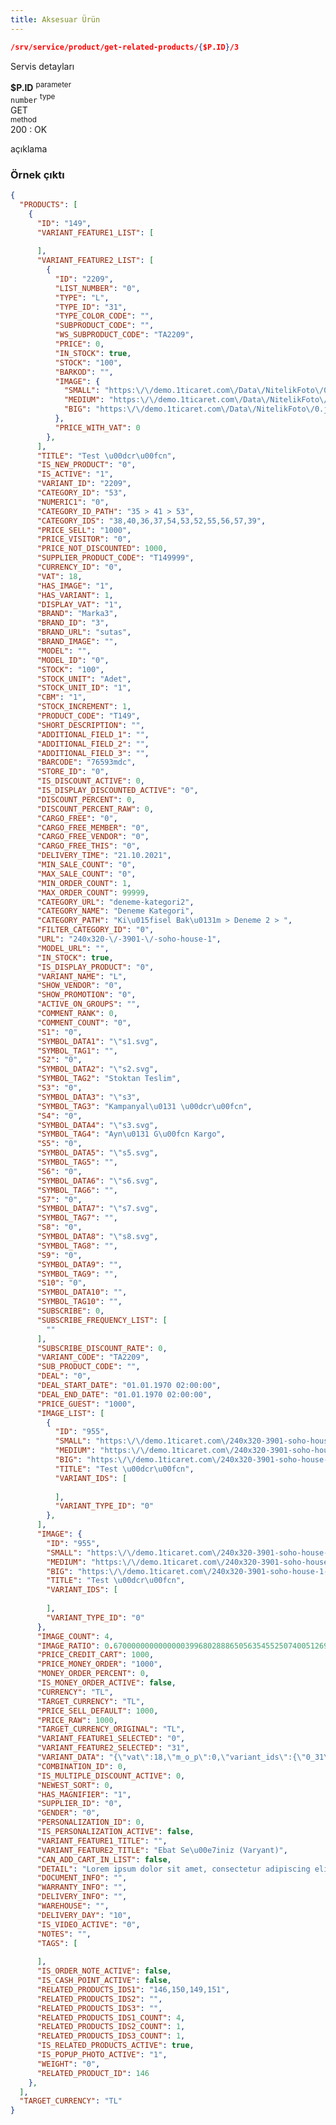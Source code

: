 ```yaml
---
title: Aksesuar Ürün
---
```



```json
/srv/service/product/get-related-products/{$P.ID}/3
```

Servis detayları

<div class="row border rounded m-0">
    <div class="col-3 p-2">
        <strong class="text-primary">$P.ID</strong>
        <sup class="d-block text-gray">parameter</sup>
    </div>
    <div class="col-4 p-2">
        <code>number</code>
        <sup class="d-block text-gray">type</sup>
    </div>
    <div class="col-5 p-2">
        <div class="badge-rounded-pill">
            GET
        </div>
        <sup class="d-block text-gray">method</sup>
    </div>
</div>

<div class="p-2">
    <div class="response-200"></div><span>200 : OK</span>
    <p class="d-block text-gray pl-1">
        açıklama
    </p>
</div>


### Örnek çıktı

```json
{
  "PRODUCTS": [
    {
      "ID": "149",
      "VARIANT_FEATURE1_LIST": [
        
      ],
      "VARIANT_FEATURE2_LIST": [
        {
          "ID": "2209",
          "LIST_NUMBER": "0",
          "TYPE": "L",
          "TYPE_ID": "31",
          "TYPE_COLOR_CODE": "",
          "SUBPRODUCT_CODE": "",
          "WS_SUBPRODUCT_CODE": "TA2209",
          "PRICE": 0,
          "IN_STOCK": true,
          "STOCK": "100",
          "BARKOD": "",
          "IMAGE": {
            "SMALL": "https:\/\/demo.1ticaret.com\/Data\/NitelikFoto\/0.jpg",
            "MEDIUM": "https:\/\/demo.1ticaret.com\/Data\/NitelikFoto\/0.jpg",
            "BIG": "https:\/\/demo.1ticaret.com\/Data\/NitelikFoto\/0.jpg"
          },
          "PRICE_WITH_VAT": 0
        },
      ],
      "TITLE": "Test \u00dcr\u00fcn",
      "IS_NEW_PRODUCT": "0",
      "IS_ACTIVE": "1",
      "VARIANT_ID": "2209",
      "CATEGORY_ID": "53",
      "NUMERIC1": "0",
      "CATEGORY_ID_PATH": "35 > 41 > 53",
      "CATEGORY_IDS": "38,40,36,37,54,53,52,55,56,57,39",
      "PRICE_SELL": "1000",
      "PRICE_VISITOR": "0",
      "PRICE_NOT_DISCOUNTED": 1000,
      "SUPPLIER_PRODUCT_CODE": "T149999",
      "CURRENCY_ID": "0",
      "VAT": 18,
      "HAS_IMAGE": "1",
      "HAS_VARIANT": 1,
      "DISPLAY_VAT": "1",
      "BRAND": "Marka3",
      "BRAND_ID": "3",
      "BRAND_URL": "sutas",
      "BRAND_IMAGE": "",
      "MODEL": "",
      "MODEL_ID": "0",
      "STOCK": "100",
      "STOCK_UNIT": "Adet",
      "STOCK_UNIT_ID": "1",
      "CBM": "1",
      "STOCK_INCREMENT": 1,
      "PRODUCT_CODE": "T149",
      "SHORT_DESCRIPTION": "",
      "ADDITIONAL_FIELD_1": "",
      "ADDITIONAL_FIELD_2": "",
      "ADDITIONAL_FIELD_3": "",
      "BARCODE": "76593mdc",
      "STORE_ID": "0",
      "IS_DISCOUNT_ACTIVE": 0,
      "IS_DISPLAY_DISCOUNTED_ACTIVE": "0",
      "DISCOUNT_PERCENT": 0,
      "DISCOUNT_PERCENT_RAW": 0,
      "CARGO_FREE": "0",
      "CARGO_FREE_MEMBER": "0",
      "CARGO_FREE_VENDOR": "0",
      "CARGO_FREE_THIS": "0",
      "DELIVERY_TIME": "21.10.2021",
      "MIN_SALE_COUNT": "0",
      "MAX_SALE_COUNT": "0",
      "MIN_ORDER_COUNT": 1,
      "MAX_ORDER_COUNT": 99999,
      "CATEGORY_URL": "deneme-kategori2",
      "CATEGORY_NAME": "Deneme Kategori",
      "CATEGORY_PATH": "Ki\u015fisel Bak\u0131m > Deneme 2 > ",
      "FILTER_CATEGORY_ID": "0",
      "URL": "240x320-\/-3901-\/-soho-house-1",
      "MODEL_URL": "",
      "IN_STOCK": true,
      "IS_DISPLAY_PRODUCT": "0",
      "VARIANT_NAME": "L",
      "SHOW_VENDOR": "0",
      "SHOW_PROMOTION": "0",
      "ACTIVE_ON_GROUPS": "",
      "COMMENT_RANK": 0,
      "COMMENT_COUNT": "0",
      "S1": "0",
      "SYMBOL_DATA1": "\"s1.svg",
      "SYMBOL_TAG1": "",
      "S2": "0",
      "SYMBOL_DATA2": "\"s2.svg",
      "SYMBOL_TAG2": "Stoktan Teslim",
      "S3": "0",
      "SYMBOL_DATA3": "\"s3",
      "SYMBOL_TAG3": "Kampanyal\u0131 \u00dcr\u00fcn",
      "S4": "0",
      "SYMBOL_DATA4": "\"s3.svg",
      "SYMBOL_TAG4": "Ayn\u0131 G\u00fcn Kargo",
      "S5": "0",
      "SYMBOL_DATA5": "\"s5.svg",
      "SYMBOL_TAG5": "",
      "S6": "0",
      "SYMBOL_DATA6": "\"s6.svg",
      "SYMBOL_TAG6": "",
      "S7": "0",
      "SYMBOL_DATA7": "\"s7.svg",
      "SYMBOL_TAG7": "",
      "S8": "0",
      "SYMBOL_DATA8": "\"s8.svg",
      "SYMBOL_TAG8": "",
      "S9": "0",
      "SYMBOL_DATA9": "",
      "SYMBOL_TAG9": "",
      "S10": "0",
      "SYMBOL_DATA10": "",
      "SYMBOL_TAG10": "",
      "SUBSCRIBE": 0,
      "SUBSCRIBE_FREQUENCY_LIST": [
        ""
      ],
      "SUBSCRIBE_DISCOUNT_RATE": 0,
      "VARIANT_CODE": "TA2209",
      "SUB_PRODUCT_CODE": "",
      "DEAL": "0",
      "DEAL_START_DATE": "01.01.1970 02:00:00",
      "DEAL_END_DATE": "01.01.1970 02:00:00",
      "PRICE_GUEST": "1000",
      "IMAGE_LIST": [
        {
          "ID": "955",
          "SMALL": "https:\/\/demo.1ticaret.com\/240x320-3901-soho-house-1-deneme-kategori-marka3-955-14-K.jpg",
          "MEDIUM": "https:\/\/demo.1ticaret.com\/240x320-3901-soho-house-1-deneme-kategori-marka3-955-14-O.jpg",
          "BIG": "https:\/\/demo.1ticaret.com\/240x320-3901-soho-house-1-deneme-kategori-marka3-955-14-B.jpg",
          "TITLE": "Test \u00dcr\u00fcn",
          "VARIANT_IDS": [
            
          ],
          "VARIANT_TYPE_ID": "0"
        },
      ],
      "IMAGE": {
        "ID": "955",
        "SMALL": "https:\/\/demo.1ticaret.com\/240x320-3901-soho-house-1-deneme-kategori-marka3-955-14-K.jpg",
        "MEDIUM": "https:\/\/demo.1ticaret.com\/240x320-3901-soho-house-1-deneme-kategori-marka3-955-14-O.jpg",
        "BIG": "https:\/\/demo.1ticaret.com\/240x320-3901-soho-house-1-deneme-kategori-marka3-955-14-B.jpg",
        "TITLE": "Test \u00dcr\u00fcn",
        "VARIANT_IDS": [
          
        ],
        "VARIANT_TYPE_ID": "0"
      },
      "IMAGE_COUNT": 4,
      "IMAGE_RATIO": 0.67000000000000003996802888650563545525074005126953125,
      "PRICE_CREDIT_CART": 1000,
      "PRICE_MONEY_ORDER": "1000",
      "MONEY_ORDER_PERCENT": 0,
      "IS_MONEY_ORDER_ACTIVE": false,
      "CURRENCY": "TL",
      "TARGET_CURRENCY": "TL",
      "PRICE_SELL_DEFAULT": 1000,
      "PRICE_RAW": 1000,
      "TARGET_CURRENCY_ORIGINAL": "TL",
      "VARIANT_FEATURE1_SELECTED": "0",
      "VARIANT_FEATURE2_SELECTED": "31",
      "VARIANT_DATA": "{\"vat\":18,\"m_o_p\":0,\"variant_ids\":{\"0_31\":\"2209\",\"0_30\":\"2210\",\"0_32\":\"2211\",\"0_33\":\"2212\",\"0_34\":\"2213\",\"0_43\":\"2214\"},\"variant_prices\":{\"0_31\":\"1000\",\"0_30\":\"1000\",\"0_32\":\"1000\",\"0_33\":\"1000\",\"0_34\":\"1000\",\"0_43\":\"1000\"},\"variant_price_raws\":{\"0_31\":1000,\"0_30\":1000,\"0_32\":1000,\"0_33\":1000,\"0_34\":1000,\"0_43\":1000},\"buying_prices\":{\"0_31\":\"0\",\"0_30\":\"0\",\"0_32\":\"0\",\"0_33\":\"0\",\"0_34\":\"0\",\"0_43\":\"0\"},\"not_discounted_prices\":{\"0_31\":1000,\"0_30\":1000,\"0_32\":1000,\"0_33\":1000,\"0_34\":1000,\"0_43\":1000},\"variant_supplier_codes\":{\"0_31\":\"\",\"0_30\":\"\",\"0_32\":\"\",\"0_33\":\"\",\"0_34\":\"\",\"0_43\":\"\"},\"active_ids\":{\"one_0\":[\"31\",\"30\",\"32\",\"33\",\"34\",\"43\"],\"two_31\":[\"0\"],\"two_30\":[\"0\"],\"two_32\":[\"0\"],\"two_33\":[\"0\"],\"two_34\":[\"0\"],\"two_43\":[\"0\"]},\"variant_stocks\":{\"0_31\":\"100\",\"0_30\":\"100\",\"0_32\":\"100\",\"0_33\":\"100\",\"0_34\":\"100\",\"0_43\":\"100\"}}",
      "COMBINATION_ID": 0,
      "IS_MULTIPLE_DISCOUNT_ACTIVE": 0,
      "NEWEST_SORT": 0,
      "HAS_MAGNIFIER": "1",
      "SUPPLIER_ID": "0",
      "GENDER": "0",
      "PERSONALIZATION_ID": 0,
      "IS_PERSONALIZATION_ACTIVE": false,
      "VARIANT_FEATURE1_TITLE": "",
      "VARIANT_FEATURE2_TITLE": "Ebat Se\u00e7iniz (Varyant)",
      "CAN_ADD_CART_IN_LIST": false,
      "DETAIL": "Lorem ipsum dolor sit amet, consectetur adipiscing elit. Duis libero augue, mattis nec metus a, molestie malesuada risus. Duis at nunc velit. In lorem nisi, laoreet ut felis id, efficitur porttitor nisl. Aliquam cursus scelerisque eros, non blandit nisl malesuada eu. Aliquam at dolor tellus. Aliquam erat volutpat. Donec a ex vitae magna dictum mattis. Suspendisse eu fringilla nisl, vel tempor dui. Morbi elementum quam sed eros faucibus, at ultricies ipsum cursus. Maecenas porttitor lectus sit amet risus imperdiet imperdiet. Ut fermentum justo commodo, efficitur eros nec, scelerisque odio. Fusce sit amet neque sed eros dictum ultricies. Nulla eget diam arcu. Suspendisse suscipit ac dolor quis luctus.",
      "DOCUMENT_INFO": "",
      "WARRANTY_INFO": "",
      "DELIVERY_INFO": "",
      "WAREHOUSE": "",
      "DELIVERY_DAY": "10",
      "IS_VIDEO_ACTIVE": "0",
      "NOTES": "",
      "TAGS": [
        
      ],
      "IS_ORDER_NOTE_ACTIVE": false,
      "IS_CASH_POINT_ACTIVE": false,
      "RELATED_PRODUCTS_IDS1": "146,150,149,151",
      "RELATED_PRODUCTS_IDS2": "",
      "RELATED_PRODUCTS_IDS3": "",
      "RELATED_PRODUCTS_IDS1_COUNT": 4,
      "RELATED_PRODUCTS_IDS2_COUNT": 1,
      "RELATED_PRODUCTS_IDS3_COUNT": 1,
      "IS_RELATED_PRODUCTS_ACTIVE": true,
      "IS_POPUP_PHOTO_ACTIVE": "1",
      "WEIGHT": "0",
      "RELATED_PRODUCT_ID": 146
    },
  ],
  "TARGET_CURRENCY": "TL"
}
```
